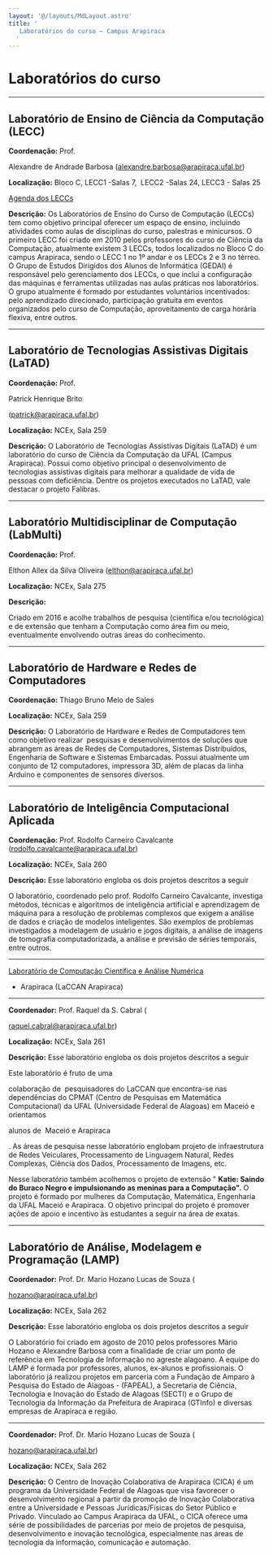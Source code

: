 ```yaml
---
layout: '@/layouts/MdLayout.astro'
title: '
   Laboratórios do curso — Campus Arapiraca
  '
---
```






Laboratórios do curso
=====================











---


Laboratório de Ensino de Ciência da Computação (LECC)
-----------------------------------------------------



**Coordenação:** 
 Prof.
 
 Alexandre de Andrade Barbosa (alexandre.barbosa@arapiraca.ufal.br)
 





**Localização:** 
 Bloco C, LECC1 -Salas 7,  LECC2 -Salas 24, LECC3 - Salas 25
 




<a href="/cpt/documentos/agenda-dos-leccs">
 Agenda dos LECCs
</a>






**Descrição:** 
 Os Laboratórios de Ensino do Curso de Computação (LECCs) tem como objetivo principal oferecer um espaço de ensino, incluindo atividades como aulas de disciplinas do curso, palestras e minicursos. O primeiro LECC foi criado em 2010 pelos professores do curso de Ciência da Computação, atualmente existem 3 LECCs, todos localizados no Bloco C do campus Arapiraca, sendo o LECC 1 no 1º andar e os LECCs 2 e 3 no térreo. O Grupo de Estudos Dirigidos dos Alunos de Informática (GEDAI) é responsável pelo gerenciamento dos LECCs, o que inclui a configuração das máquinas e ferramentas utilizadas nas aulas práticas nos laboratórios. O grupo atualmente é formado por estudantes voluntários incentivados: pelo aprendizado direcionado, participação gratuita em eventos organizados pelo curso de Computação, aproveitamento de carga horária flexiva, entre outros.
 





---


Laboratório de Tecnologias Assistivas Digitais (LaTAD)
------------------------------------------------------



**Coordenação:** 
 Prof.
 
 Patrick Henrique Brito
 

 (patrick@arapiraca.ufal.br)
 





**Localização:** 
 NCEx, Sala 259
 





**Descrição:** 
 O Laboratório de Tecnologias Assistivas Digitais (LaTAD) é um laboratório do curso de Ciência da Computação da UFAL (Campus Arapiraca). Possui como objetivo principal o desenvolvimento de tecnologias assistivas digitais para melhorar a qualidade de vida de pessoas com deficiência. Dentre os projetos executados no LaTAD, vale destacar o projeto Falibras.
 





---


Laboratório Multidisciplinar de Computação (LabMulti)
-----------------------------------------------------



**Coordenação:** 
 Prof.
 
 Elthon Allex da Silva Oliveira (elthon@arapiraca.ufal.br)
 





**Localização:** 
 NCEx, Sala 275
 





**Descrição:** 


 Criado em 2016 e acolhe trabalhos de pesquisa (científica e/ou tecnológica) e de extensão que tenham a Computação como área fim ou meio, eventualmente envolvendo outras áreas do conhecimento.
 






---





Laboratório de Hardware e Redes de Computadores
-----------------------------------------------



**Coordenação:** 
 Thiago Bruno Melo de Sales
 




**Localização:** 
 NCEx, Sala 259
 





**Descrição:** 
 O Laboratório de Hardware e Redes de Computadores tem como objetivo realizar  pesquisas e desenvolvimentos de soluções que abrangem as áreas de Redes de Computadores, Sistemas Distribuídos, Engenharia de Software e Sistemas Embarcadas. Possui atualmente um conjunto de 12 computadores, impressora 3D, além de placas da linha Arduino e componentes de sensores diversos.
 








---


Laboratório de Inteligência Computacional Aplicada
--------------------------------------------------



**Coordenação:** 
 Prof. Rodolfo Carneiro Cavalcante (rodolfo.cavalcante@arapiraca.ufal.br)
 




**Localização:** 
 NCEx, Sala 260
 




**Descrição:** 
 Esse laboratório engloba os dois projetos descritos a seguir
 






 O laboratório, coordenado pelo prof. Rodolfo Carneiro Cavalcante, investiga métodos, técnicas e algoritmos de inteligência artificial e aprendizagem de máquina para a resolução de problemas complexos que exigem a análise de dados e criação de modelos inteligentes. São exemplos de problemas investigados a modelagem de usuário e jogos digitais, a análise de imagens de tomografia computadorizada, a análise e previsão de séries temporais, entre outros.
 





---


<a href="https://sites.google.com/laccan.ufal.br/laccan/in%25C3%25ADcio?authuser=0">
 Laboratório de Computação Científica e Análise Numérica
</a>

 - Arapiraca (LaCCAN Arapiraca)
-----------------------------------------------------------------------------------------------------------------------------------------------------------------------------------



**Coordenador:** 
 Prof. Raquel da S. Cabral (
 
 raquel.cabral@arapiraca.ufal.br)
 





**Localização:** 
 NCEx, Sala 261
 





**Descrição:** 
 Esse laboratório engloba os dois projetos descritos a seguir
 




 Este laboratório é fruto de uma
 
 colaboração de  pesquisadores do LaCCAN que encontra-se nas dependências do CPMAT (Centro de Pesquisas em Matemática Computacional) da UFAL (Universidade Federal de Alagoas) em Maceió e orientamos
 
 alunos de  Maceió e Arapiraca
 
 . As áreas de pesquisa nesse laboratório englobam projeto de infraestrutura de Redes Veiculares, Processamento de Linguagem Natural, Redes Complexas, Ciência dos Dados, Processamento de Imagens, etc.
 
 Nesse laboratório também acolhemos o projeto de extensão "
 **Katie: Saindo do Buraco Negro e impulsionando as meninas para a Computação".** 
 O projeto é formado por mulheres da Computação, Matemática, Engenharia da UFAL Maceió e Arapiraca. O objetivo principal do projeto é promover ações de apoio e incentivo às estudantes a seguir na área de exatas.
 





---




Laboratório de Análise, Modelagem e Programação (LAMP)
------------------------------------------------------



**Coordenador:** 
 Prof. Dr. Mario Hozano Lucas de Souza (
 
 hozano@arapiraca.ufal.br)
 





**Localização:** 
 NCEx, Sala 262
 





**Descrição:** 
 Esse laboratório engloba os dois projetos descritos a seguir
 





 O Laboratório foi criado em agosto de 2010 pelos professores Mário Hozano e Alexandre Barbosa com a finalidade de criar um ponto de referência em Tecnologia de Informação no agreste alagoano. A equipe do LAMP é formada por professores, alunos, ex-alunos e profissionais. O laboratório já realizou projetos em parceria com a Fundação de Amparo à Pesquisa do Estado de Alagoas - (FAPEAL), a Secretaria de Ciência, Tecnologia e Inovação do Estado de Alagoas (SECTI) e o Grupo de Tecnologia da Informação da Prefeitura de Arapiraca (GTInfo) e diversas empresas de Arapiraca e região.
 





---




**Coordenador:** 
 Prof. Dr. Mario Hozano Lucas de Souza (
 
 hozano@arapiraca.ufal.br)
 





**Localização:** 
 NCEx, Sala 262
 




**Descrição:** 
 O Centro de Inovação Colaborativa de Arapiraca (CICA) é um programa da Universidade Federal de Alagoas que visa favorecer o desenvolvimento regional a partir da promoção de Inovação Colaborativa entre a Universidade e Pessoas Jurídicas/Físicas do Setor Público e Privado. Vinculado ao Campus Arapiraca da UFAL, o CICA oferece uma série de possibilidades de parcerias por meio de projetos de pesquisa, desenvolvimento e inovação tecnológica, especialmente nas áreas de tecnologia da informação, comunicação e automação.
 



















